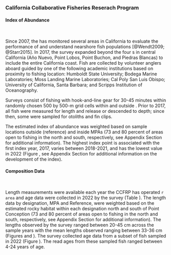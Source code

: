 ### California Collaborative Fisheries Reserach Program

#### Index of Abundance
\

Since 2007, the \gls{s-ccfrp} has monitored several areas in California to evaluate the performance of \glspl{mpa} and understand nearshore fish populations
[@Wendt2009; @Starr2015]. In 2017, the survey expanded beyond the four \Gls{mpa}s in central California
(A&ntilde;o Nuevo, Point Lobos, Point Buchon, and Piedras Blancas) to include the entire California coast.
Fish are collected by volunteer anglers aboard \glspl{cpfv} guided by one of the following academic institutions based on proximity to fishing location: Humboldt State University; Bodega Marine Laboratories; Moss Landing Marine Laboratories; Cal Poly San Luis Obispo; University of California, Santa Barbara; and Scripps Institution of Oceanography.

Surveys consist of fishing with hook-and-line gear for 30-45 minutes within randomly chosen 500 by 500-m grid cells within and outside \glspl{mpa}. Prior to 2017, all fish were measured for length and release or descended to depth; since then, some were sampled for otoliths and fin clips.

The estimated index of abundance was weighted based on sample locations outside (reference) and inside MPAs (73 and 80 percent of areas open to fishing in the north and south, respectively, see Appendix Section \ref{cdfw-rov-index} for additional information). The highest index point is associated with the first index year, 2017, varies between 2018-2021, and has the lowest value in 2022 (Figure \ref{fig:ccfrp-index-main}, see Appendix Section \ref{ccfrp-index} for additional information on the development of the index).

#### Composition Data
\

Length measurements were available each year the CCFRP has operated `r area` and age data were collected in 2022 by the survey (Table \ref{tab:ccfrp-samps}). The length data by designation, MPA and Reference, were weighted based on the estimated rocky habitat within each designation north and south of Point Conception (73 and 80 percent of areas open to fishing in the north and south, respectively, see Appendix Section \ref{cdfw-rov-index} for additional information). The lengths observed by the survey ranged between 20-45 cm across the sample years with the mean lengths observed ranging between 33-36 cm (Figures \ref{fig:ccfrp-len-data} and \ref{fig:ccfrp-mean-len-data}). The survey collected age data from a subset of fish sampled in 2022 (Figure \ref{fig:ccfrp-age-data}). The read ages from these sampled fish ranged between 4-24 years of age.
